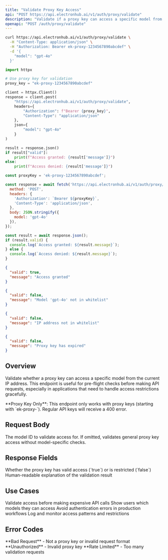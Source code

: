 ```yaml
---
title: "Validate Proxy Key Access"
api: "POST https://api.electronhub.ai/v1/auth/proxy/validate"
description: "Validate if a proxy key can access a specific model from the current IP"
openapi: "POST /auth/proxy/validate"
---
```




<RequestExample>

```bash cURL
curl https://api.electronhub.ai/v1/auth/proxy/validate \
  -H "Content-Type: application/json" \
  -H "Authorization: Bearer ek-proxy-1234567890abcdef" \
  -d '{
    "model": "gpt-4o"
  }'
```

```python Python
import httpx

# Use proxy key for validation
proxy_key = "ek-proxy-1234567890abcdef"

client = httpx.Client()
response = client.post(
    "https://api.electronhub.ai/v1/auth/proxy/validate",
    headers={
        "Authorization": f"Bearer {proxy_key}",
        "Content-Type": "application/json"
    },
    json={
        "model": "gpt-4o"
    }
)

result = response.json()
if result["valid"]:
    print(f"Access granted: {result['message']}")
else:
    print(f"Access denied: {result['message']}")
```

```javascript Node.js
const proxyKey = 'ek-proxy-1234567890abcdef';

const response = await fetch('https://api.electronhub.ai/v1/auth/proxy/validate', {
  method: 'POST',
  headers: {
    'Authorization': `Bearer ${proxyKey}`,
    'Content-Type': 'application/json',
  },
  body: JSON.stringify({
    model: 'gpt-4o'
  }),
});

const result = await response.json();
if (result.valid) {
  console.log(`Access granted: ${result.message}`);
} else {
  console.log(`Access denied: ${result.message}`);
}
```

</RequestExample>

<ResponseExample>

```json Valid Access
{
  "valid": true,
  "message": "Access granted"
}
```

```json Invalid Model
{
  "valid": false,
  "message": "Model 'gpt-4o' not in whitelist"
}
```

```json IP Restricted
{
  "valid": false,
  "message": "IP address not in whitelist"
}
```

```json Expired Key
{
  "valid": false,
  "message": "Proxy key has expired"
}
```

</ResponseExample>

## Overview

Validate whether a proxy key can access a specific model from the current IP address. This endpoint is useful for pre-flight checks before making API requests, especially in applications that need to handle access restrictions gracefully.

<Info>
**Proxy Key Only**: This endpoint only works with proxy keys (starting with `ek-proxy-`). Regular API keys will receive a 400 error.
</Info>

## Request Body

<ParamField body="model" type="string" optional>
  The model ID to validate access for. If omitted, validates general proxy key access without model-specific checks.
</ParamField>

## Response Fields

<ResponseField name="valid" type="boolean">
  Whether the proxy key has valid access (`true`) or is restricted (`false`)
</ResponseField>

<ResponseField name="message" type="string">
  Human-readable explanation of the validation result
</ResponseField>

## Use Cases

<CardGroup cols={2}>
  <Card title="Pre-flight Checks" icon="plane-departure">
    Validate access before making expensive API calls
  </Card>
  <Card title="User Experience" icon="user-check">
    Show users which models they can access
  </Card>
  <Card title="Error Prevention" icon="shield-check">
    Avoid authentication errors in production workflows
  </Card>
  <Card title="Access Auditing" icon="clipboard-list">
    Log and monitor access patterns and restrictions
  </Card>
</CardGroup>

## Error Codes

<ResponseField name="400" type="error">
  **Bad Request** - Not a proxy key or invalid request format
</ResponseField>

<ResponseField name="401" type="error">
  **Unauthorized** - Invalid proxy key
</ResponseField>

<ResponseField name="429" type="error">
  **Rate Limited** - Too many validation requests
</ResponseField> 